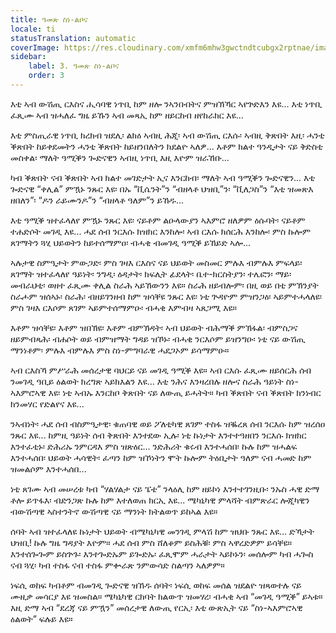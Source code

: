 ```yaml
---
title: ዓመጽ ስነ-ልቦና
locale: ti
statusTranslation: automatic
coverImage: https://res.cloudinary.com/xmfm6mhw3gwctndtcubgx2rptnae/image/upload/v1740468922/small_cover_tratado_de_psicologia_revolucionaria_a4c0dca4e0.webp
sidebar:
    label: 3. ዓመጽ ስነ-ልቦና
    order: 3
---
```

እቲ ኣብ ውሽጢ ርእስና ሒሳባዊ ነጥቢ ከም ዘሎ ንኣንበብትና ምዝኽኻር ኣየጕድእን እዩ... እቲ ነጥቢ ፈጺሙ ኣብ ዝሓለፈ ግዜ ይኹን ኣብ መጻኢ ከም ዘይርከብ ዘየከራክር እዩ...

እቲ ምስጢራዊ ነጥቢ ክረክብ ዝደሊ፡ ልክዕ ኣብዚ ሕጂ፡ ኣብ ውሽጢ ርእሱ፡ ኣብዚ ቅጽበት እዚ፡ ሓንቲ ቕጽበት ከይቀደመትን ሓንቲ ቕጽበት ከይዘንበለትን ክደልዮ ኣለዎ... እቶም ክልተ ዓንዲታት ናይ ቅድስቲ መስቀል፡ ማለት ዓሚቕን ጐድናዊን ኣብዚ ነጥቢ እዚ እዮም ዝራኸቡ...

ካብ ቕጽበት ናብ ቕጽበት ኣብ ክልተ መገድታት ኢና እንርከብ፡ ማለት ኣብ ዓሚቕን ጐድናዊን... እቲ ጐድናዊ “ቀሊል” ምዃኑ ንጹር እዩ፡ በኡ “ቪሴንት”ን “ብዘላቶ ህዝቢ”ን፡ “ቪለጋስ”ን “እቲ ዝመጽእ ዘበለን”፡ “ዶን ራይሙንዶ”ን “ብዘላቶ ዓለም”ን ይኸዱ...

እቲ ዓሚቕ ዝተፈላለየ ምዃኑ ንጹር እዩ፡ ናይቶም ልዑላውያን ኣእምሮ ዘለዎም ዕሱባት፡ ናይቶም ተሐድሶት መገዲ እዩ... ሓደ ሰብ ንርእሱ ክዝክር እንከሎ፡ ኣብ ርእሱ ክሰርሕ እንከሎ፡ ምስ ኩሎም ጸገማትን ጓሂ ህይወትን ከይተሰማምዐ፡ ብሓቂ ብመገዲ ዓሚቕ ይኸይድ ኣሎ...

ኣሉታዊ ስምዒታት ምውጋድ፡ ምስ ገዛእ ርእስና ናይ ህይወት መስመር ምሉእ ብምሉእ ምፍላይ፡ ጸገማት ዝተፈላለየ ዓይነት፡ ንግዲ፡ ዕዳታት፡ ክፍሊት ፊደላት፡ ቤተ-ክርስትያን፡ ተሌፎን፡ ማይ፡ መብራህቲ፡ ወዘተ ፈጺሙ ቀሊል ስራሕ ኣይኸውንን እዩ። ስራሕ ዘይብሎም፡ በዚ ወይ በቲ ምኽንያት ስራሖም ዝሰኣኑ፡ ስራሕ፡ ብዘይገንዘብ ከም ዝሳቐዩ ንጹር እዩ፡ ነቲ ጕዳዮም ምዝንጋዕ፡ ኣይምተሓላለዩ፡ ምስ ገዛእ ርእሶም ጸገም ኣይምተሰማምዑ፡ ብሓቂ እምብዛ ኣጸጋሚ እዩ።

እቶም ዝሳቐዩ፡ እቶም ዝበኽዩ፡ እቶም ብምኽዳት፡ ኣብ ህይወት ብሕማቕ ምኽፋል፡ ብምስጋና ዘይምብጻሕ፡ ብሐሶት ወይ ብምዝማት ግዳይ ዝኾኑ፡ ብሓቂ ንርእሶም ይዝንግዑ፡ ነቲ ናይ ውሽጢ ማንነቶም፡ ምሉእ ብምሉእ ምስ ስነ-ምግባራዊ ሓደጋኦም ይሳማምዑ።

ኣብ ርእስኻ ምሥራሕ መሰረታዊ ባህርይ ናይ መገዲ ዓሚቕ እዩ። ኣብ ርእሱ ፈጺሙ ዘይሰርሕ ሰብ ንመገዲ ዓቢይ ዕልወት ክረግጽ ኣይክእልን እዩ... እቲ ንሕና እንዛረበሉ ዘሎና ስራሕ ዓይነት ስነ-ኣእምሮኣዊ እዩ፡ ነቲ ኣብኡ እንርከቦ ቅጽበት ናይ ለውጢ ይሓትት። ካብ ቕጽበት ናብ ቕጽበት ክንነብር ክንመሃር የድልየና እዩ...

ንኣብነት፡ ሓደ ሰብ ብስምዒታዊ፡ ቁጠባዊ ወይ ፖለቲካዊ ጸገም ተስፋ ዝቘረጸ ሰብ ንርእሱ ከም ዝረሰዐ ንጹር እዩ... ከምዚ ዓይነት ሰብ ቅጽበት እንተደው ኢሉ፡ ነቲ ኩነታት እንተተዓዘበን ንርእሱ ክዝክር እንተፈቲኑ፡ ድሕሪኡ ንምርዳእ ምስ ዝጽዕር... ንድሕሪት ቁሩብ እንተሓሰበ፡ ኩሉ ከም ዝሓልፍ እንተሓሰበ፡ ህይወት ሓሳዊት፡ ፈጣን ከም ዝኾነትን ሞት ኩሎም ትዕቢታት ዓለም ናብ ሓመድ ከም ዝመልሶም እንተሓሰበ...

ነቲ ጸገሙ ኣብ መሠረቱ ካብ “ሃልሃልታ ናይ ፔቴ” ንላዕሊ ከም ዘይኮነ እንተተገንዚቡ፡ ንኡስ ሓዊ ድማ ቶሎ ይጥፋእ፡ ብድንጋጽ ኩሉ ከም እተለወጠ ክርኢ እዩ... ሜካኒካዊ ምላሻት ብምጽራር ሎጂካዊን ብውሽጣዊ ኣስተንትኖ ውሽጣዊ ናይ ማንነት ክትልወጥ ይከኣል እዩ።

ሰባት ኣብ ዝተፈላለዩ ኩነታት ህይወት ብሜካኒካዊ መንገዲ ምላሽ ከም ዝህቡ ንጹር እዩ... ድኻታት ህዝቢ! ኩሉ ግዜ ግዳያት እዮም። ሓደ ሰብ ምስ ሸለቆም ይስሕቑ፡ ምስ ኣዋረድዎም ይሳቐዩ። እንተሰጐጐም ይስጕጉ፡ እንተጐድኡም ይጐድኡ፡ ፈጺሞም ሓራታት ኣይኮኑን፡ መሰሎም ካብ ሓጐስ ናብ ጓሂ፡ ካብ ተስፋ ናብ ተስፋ ምቍራጽ ንምውሳድ ስልጣን ኣለዎም።

ነፍሲ ወከፍ ካብቶም ብመገዲ ጐድናዊ ዝኸዱ ሰባት፡ ነፍሲ ወከፍ መሰል ዝደልዮ ዝጻወተሉ ናይ ሙዚቃ መሳርያ እዩ ዝመስል። ሜካኒካዊ ርክባት ክልውጥ ዝመሃረ፡ ብሓቂ ኣብ “መገዲ ዓሚቕ” ይኣቱ። እዚ ድማ ኣብ “ደረጃ ናይ ምዃን” መሰረታዊ ለውጢ የርኢ፡ እቲ ውጽኢት ናይ “ስነ-ኣእምሮኣዊ ዕልወት” ፍሉይ እዩ።

